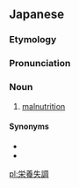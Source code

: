 ==Japanese==
{{DEFAULTSORT:えいようしっちょう}}
{{wikipedia|lang=ja}}
{{ja-kanjitab|えい|よう|しつ|k3=しっ|ちょう|yomi=o}}

===Etymology===
{{com|ja|栄養|失調|tr1=eiyō|t1=[[nutrition]]|tr2=shitchō|t2=[[imbalance]]}}

===Pronunciation===
{{ja-pron|えいよう しっちょう|y=ko|acc=5}}

===Noun===
{{ja-noun|えいよう しっちょう|hhira=えいやうしつてう}}

# [[malnutrition]]

====Synonyms====
* {{ja-r|栄%養%不%良|えい%よう% ふ%りょう}}
* {{ja-r|栄%養%不%足|えい%よう% ふ%そく}}

{{C|ja|Health}}

[[pl:栄養失調]]